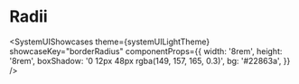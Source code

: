
# Radii

<SystemUIShowcases
  theme={systemUILightTheme}
  showcaseKey="borderRadius"
  componentProps={{
    width: '8rem',
    height: '8rem',
    boxShadow: '0 12px 48px rgba(149, 157, 165, 0.3)',
    bg: '#22863a',
  }}
/>
